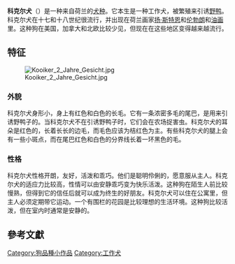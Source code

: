 {{unreferenced|time=2015-09-13T08:23:25+00:00}}
{{expand|time=2014-06-23T10:25:21+00:00}}
{{Infobox Dogbreed
<!-- Put article text AFTER this infobox markup. See: -->
<!-- Wikipedia:WikiProject Dog breeds/Templates for more info.-->
| image = Kooiker03.jpg   
| image_caption = 一只两岁的科克尔犬
| name = 科克尔犬
| altname = 
| 原产国 = [[荷兰|荷兰]]
| 世界犬业联盟分類 = Group 8 Section 2 
| 世界犬业联盟号码 = #314
| fcistd = 
| ukcgroup = 
| ukcstd =
}} <!-- End Infobox -->

'''科克尔犬'''（{{lang-en|Kooikerhondje}}）是一种来自荷兰的[[犬种|犬种]]。它本生是一种工作犬，被繁殖来引诱[[野鸭|野鸭]]。科克尔犬在十七和十八世纪很流行，并出现在荷兰画家[[扬·斯特恩|扬·斯特恩]]和[[伦勃朗|伦勃朗]]和[[油画|油画]]里。这种狗在美国，加拿大和北欧比较少见，但现在在这些地区变得越来越流行。

== 特征 ==
[[Image:Kooiker_2_Jahre_Gesicht.jpg|thumb]]
=== 外貌 ===
科克尔犬身形小，身上有红色和白色的长毛。它有一条浓密多毛的尾巴，是用来引诱野鸭子的。当科克尔犬不在引诱野鸭子时，它们会在农场捉害虫。科克尔犬的耳朵是红色的，长着长长的边毛，而毛色应该为桔红色为主。有些科克尔犬的腿上会有一些小斑点，而在尾巴红色和白色的分界线长着一环黑色的毛。
=== 性格 ===

科克尔犬性格开朗，友好，活泼和乖巧。他们是聪明伶俐的，愿意服从主人。科克尔犬的适应力比较高，性情可以由安静乖巧变为快乐活泼。这种狗在陌生人前比较慢熟，但得到它的信任后就可以成为终生的好朋友。科克尔犬可以住在公寓里，但主人必须定期带它运动。一个有围栏的花园是比较理想的生活环境。这种狗比较活泼，但在室内时通常是安静的。

== 參考文獻 ==
<references/>

{{dog-stub}}

[[Category:狗品種小作品|Category:狗品種小作品]]
[[Category:工作犬|Category:工作犬]]
